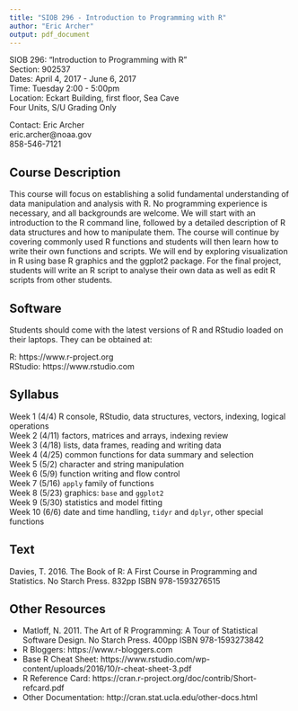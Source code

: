 ```yaml
---
title: "SIOB 296 - Introduction to Programming with R"
author: "Eric Archer"
output: pdf_document
---
```


SIOB 296:  "Introduction to Programming with R"     
Section: 902537  
Dates: April 4, 2017 - June 6, 2017  
Time: Tuesday 2:00 - 5:00pm  
Location: Eckart Building, first floor, Sea Cave  
Four Units, S/U Grading Only  

Contact: 
  Eric Archer   
  eric.archer@noaa.gov  
  858-546-7121  

## Course Description

This course will focus on establishing a solid fundamental understanding of data manipulation and analysis with R. No programming experience is necessary, and all backgrounds are welcome. We will start with an introduction to the R command line, followed by a detailed description of R data structures and how to manipulate them. The course will continue by covering commonly used R functions and students will then learn how to write their own functions and scripts. We will end by exploring visualization in R using base R graphics and the ggplot2 package. For the final project, students will write an R script to analyse their own data as well as edit R scripts from other students.

## Software

Students should come with the latest versions of R and RStudio loaded on their laptops. They can be obtained at:

R: https://www.r-project.org  
RStudio: https://www.rstudio.com

## Syllabus

Week 1 (4/4)    R console, RStudio, data structures, vectors, indexing, logical operations  
Week 2 (4/11)   factors, matrices and arrays, indexing review  
Week 3 (4/18)   lists, data frames, reading and writing data  
Week 4 (4/25)   common functions for data summary and selection  
Week 5 (5/2)    character and string manipulation  
Week 6 (5/9)    function writing and flow control  
Week 7 (5/16)   `apply` family of functions  
Week 8 (5/23)   graphics: `base` and `ggplot2`  
Week 9 (5/30)   statistics and model fitting  
Week 10 (6/6)   date and time handling, `tidyr` and `dplyr`, other special functions  

## Text

Davies, T. 2016. The Book of R: A First Course in Programming and Statistics. No Starch Press. 832pp ISBN 978-1593276515

## Other Resources

* Matloff, N. 2011. The Art of R Programming: A Tour of Statistical Software Design. No Starch Press. 400pp ISBN 978-1593273842
* R Bloggers: https://www.r-bloggers.com
* Base R Cheat Sheet: https://www.rstudio.com/wp-content/uploads/2016/10/r-cheat-sheet-3.pdf
* R Reference Card: https://cran.r-project.org/doc/contrib/Short-refcard.pdf
* Other Documentation: http://cran.stat.ucla.edu/other-docs.html


